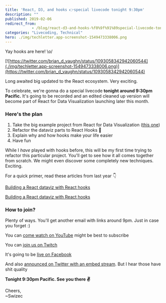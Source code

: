 ```yaml
---
title: 'React, D3, and hooks 👉special livecode tonight 9:30pm'
description: ""
published: 2019-02-06
redirect_from: 
            - /blog/react-d3-and-hooks-%f0%9f%91%89special-livecode-tonight-930pm/swizec/8928
categories: "Livecoding, Technical"
hero: ./img/techletter.app-screenshot-1549473338006.png
---
```

Yay hooks are here! \\o/





[![https://twitter.com/brian_d_vaughn/status/1093058342942060544](./img/techletter.app-screenshot-1549473338006.png)](https://twitter.com/brian_d_vaughn/status/1093058342942060544)



Long awaited big updated to the React ecosystem. Very exciting.



To celebrate, we're gonna do a special livecode **tonight around 9:30pm Pacific.** It's going to be recorded and an edited cleaned up version will become part of React for Data Visualization launching later this month.



### Here's the plan



1. Take the big example project from React for Data Visualization ([this one](https://swizec.github.io/h1b-software-salaries/#*-*-*))
2. Refactor the dataviz parts to React Hooks 🎣
3. Explain why and how hooks make your life easier
4. Have fun



While I _have_ played with hooks before, this will be my first time trying to refactor this particular project. You'll get to see how it all comes together from scratch. We might even discover some completely new techniques. Exciting.



For a quick primer, read these articles from last year 👇



[Building a React dataviz with React hooks](https://swizec.com/blog/building-a-react-dataviz-with-react-hooks/swizec/8801)  




[Building a React dataviz with React hooks](https://swizec.com/blog/easy-d3-blackbox-components-react-hooks/swizec/8689)



### How to join?



Plenty of ways. You'll get another email with links around 9pm. Just in case you forget :)



You can [come watch on YouTube](https://www.youtube.com/swizecteller) might be best to subscribe



You can [join us on Twitch](https://www.twitch.tv/swizec)



It's going to be [live on Facebook](https://facebook.com/swizecpage)



And also [announced on Twitter with an embed stream](https://twitter.com/swizec). But I hear those have shit quality



**Tonight 9:30pm Pacific. See you there ✌️**



Cheers,  
~Swizec